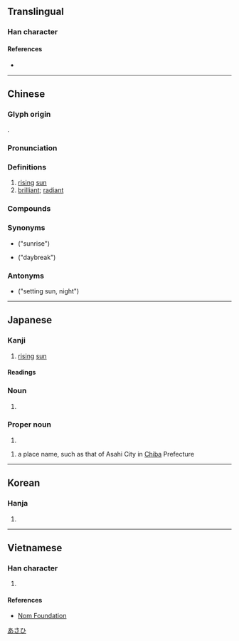 {{character info/new}}
{{also|旯|旮}}
==Translingual==

===Han character===
{{Han char|rn=72|rad=日|as=02|sn=6|four=46010|canj=KNA|ids=⿺九日}}

====References====
* {{Han ref|kx=0489.190|dkj=13747|dj=0851.010|hdz=21485.040|uh=65ED|ud=26093|bh=A6B0|bd=42672}}

----

==Chinese==
{{zh-forms}}

===Glyph origin===
{{Han etym}}
{{Han compound|九|日|c1=p|c2=s|ls=psc|t2=sun}}.

===Pronunciation===
{{zh-pron
|m=xù
|c=juk1
|mn=qz,tw,xm,zz:hiok
|w=4xioq
|mc=y
|oc=y
|ma=
|cat=n,a
}}

===Definitions===
{{zh-hanzi}}

# [[rising]] [[sun]]
# [[brilliant]]; [[radiant]]

===Compounds===
{{zh-der|旭日東升|旭蟹|智旭|旭日初升|旭旦|旭旭|旭日}}

===Synonyms===
* {{zh-l|日出|tr=rì chū}} ("sunrise")
* {{zh-l|曉|tr=xiǎo}} ("daybreak")

===Antonyms===
* {{zh-l|夕|tr=xī}} ("setting sun, night")

----

==Japanese==

===Kanji===
{{ja-kanji|grade=|rs=日02}}

# [[rising]] [[sun]]

====Readings====
{{ja-readings
|goon=こく
|kanon=きょく
|kun=あさひ-, あき, てる, あきら
}}

===Noun===
{{ja-noun|あさひ}}

# {{alternative spelling of|朝日|lang=ja}}

===Proper noun===
{{ja-pos|あきら|proper}}

# {{given name|male|lang=ja|sort=あきら}}

{{ja-pos|あさひ|proper}}

# a place name, such as that of Asahi City in [[Chiba]] Prefecture

[[Category:ja:Cities|あさひ]]

----

==Korean==

===Hanja===
{{ko-hanja|hangeul=욱|eumhun=|rv=uk|mr=uk|y=wuk}}

# {{defn|lang=ko|sort=日02}}

----

==Vietnamese==

===Han character===
{{vi-hantu|[[hóc]], [[húc]]|rs=日02}}

# {{defn|lang=vi|sort=日02}}

====References====
* [http://nomfoundation.org/common/nom_details.php?codepoint=65ed Nom Foundation]

{{cln|vi|Han tu}}